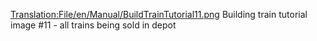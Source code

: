 [[Translation:File/en/Manual/BuildTrainTutorial11.png]]
Building train tutorial image #11 - all trains being sold in depot
